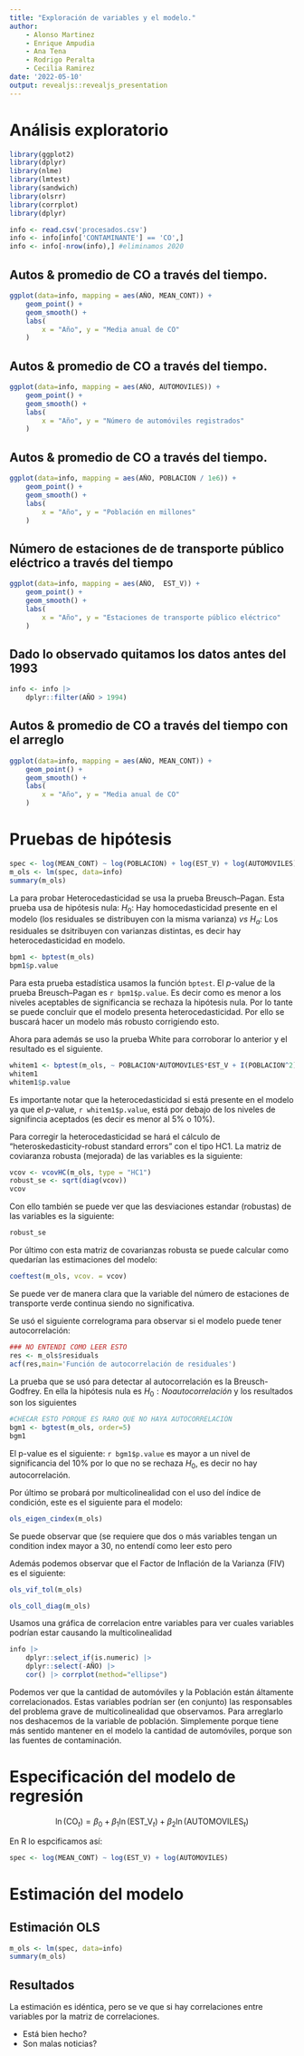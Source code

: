 ```yaml
---
title: "Exploración de variables y el modelo."
author:
    - Alonso Martinez
    - Enrique Ampudia
    - Ana Tena
    - Rodrigo Peralta
    - Cecilia Ramirez
date: '2022-05-10'
output: revealjs::revealjs_presentation
---
```


# Análisis exploratorio

```r
library(ggplot2)
library(dplyr)
library(nlme)
library(lmtest)
library(sandwich)
library(olsrr)
library(corrplot)
library(dplyr)

info <- read.csv('procesados.csv')
info <- info[info['CONTAMINANTE'] == 'CO',]
info <- info[-nrow(info),] #eliminamos 2020
```

## Autos & promedio de CO a través del tiempo.
```R
ggplot(data=info, mapping = aes(AÑO, MEAN_CONT)) +
    geom_point() +
    geom_smooth() + 
    labs(
        x = "Año", y = "Media anual de CO"
    )
```


## Autos & promedio de CO a través del tiempo.
```R
ggplot(data=info, mapping = aes(AÑO, AUTOMOVILES)) +
    geom_point() +
    geom_smooth() + 
    labs(
        x = "Año", y = "Número de automóviles registrados"
    )
```


## Autos & promedio de CO a través del tiempo.
```R
ggplot(data=info, mapping = aes(AÑO, POBLACION / 1e6)) +
    geom_point() +
    geom_smooth() + 
    labs(
        x = "Año", y = "Población en millones"
    )
```

## Número de estaciones de de transporte público eléctrico a través del tiempo
```R
ggplot(data=info, mapping = aes(AÑO,  EST_V)) +
    geom_point() +
    geom_smooth() + 
    labs(
        x = "Año", y = "Estaciones de transporte público eléctrico"
    )
```

## Dado lo observado quitamos los datos antes del 1993

```R
info <- info |>
    dplyr::filter(AÑO > 1994)
```

## Autos & promedio de CO a través del tiempo con el arreglo

```R
ggplot(data=info, mapping = aes(AÑO, MEAN_CONT)) +
    geom_point() +
    geom_smooth() + 
    labs(
        x = "Año", y = "Media anual de CO"
    )
```


# Pruebas de hipótesis
```R
spec <- log(MEAN_CONT) ~ log(POBLACION) + log(EST_V) + log(AUTOMOVILES)
m_ols <- lm(spec, data=info)
summary(m_ols)
```
La para probar Heterocedasticidad se usa la prueba Breusch--Pagan. Esta prueba
usa de hipótesis nula: $H_{0}:$ Hay homocedasticidad presente en el modelo (los
residuales se distribuyen con la misma varianza) _vs_ $H_{a}:$ Los residuales se
dsitribuyen con varianzas distintas, es decir hay heterocedasticidad en modelo.

```r
bpm1 <- bptest(m_ols)
bpm1$p.value
```

Para esta prueba estadística usamos la función `bptest`. El $p$-value de la
prueba Breusch--Pagan es `r bpm1$p.value`.
<!-- El párrafo de abjo podría estar mal -->
Es decir como es menor a los niveles
aceptables de significancia se rechaza la hipótesis nula. Por lo tante se puede
concluir que el modelo presenta heterocedasticidad. Por ello se buscará hacer un
modelo más robusto corrigiendo esto. 


Ahora para además se uso la prueba White para corroborar lo anterior y el resultado es el siguiente.

```r
whitem1 <- bptest(m_ols, ~ POBLACION*AUTOMOVILES*EST_V + I(POBLACION^2) + I(AUTOMOVILES^2) + I(EST_V^2), data = info)
whitem1
whitem1$p.value
```

Es importante notar que la heterocedasticidad si está presente en el modelo ya que el $p$-value, `r whitem1$p.value`, está por debajo de los niveles de signifincia aceptados (es decir es menor al 5% o 10%). 

Para corregir la heterocedasticidad se hará el cálculo de "heteroskedasticity-robust standard errors" con el tipo HC1. La matriz de coviaranza robusta (mejorada) de las variables es la siguiente: 
```r
vcov <- vcovHC(m_ols, type = "HC1")
robust_se <- sqrt(diag(vcov))
vcov
```
Con ello también se puede ver que las desviaciones estandar (robustas) de las variables es la siguiente:

```r
robust_se
```

Por último con esta matriz de covarianzas robusta se puede calcular como quedarían las estimaciones del modelo:

```r
coeftest(m_ols, vcov. = vcov)
```
Se puede ver de manera clara que la variable del número de estaciones de transporte verde continua siendo no significativa. 


Se usó el siguiente correlograma para observar si el modelo puede tener autocorrelación: 
```r
### NO ENTENDI COMO LEER ESTO
res <- m_ols$residuals
acf(res,main='Función de autocorrelación de residuales')
```

La prueba que se usó para detectar al autocorrelación es la Breusch-Godfrey. En
ella la hipótesis nula es $H_{0}: No autocorrelación$ y los resultados son los
siguientes
```r
#CHECAR ESTO PORQUE ES RARO QUE NO HAYA AUTOCORRELACIÓN
bgm1 <- bgtest(m_ols, order=5)
bgm1
```

El p-value es el siguiente: `r bgm1$p.value` es mayor a un nivel de significancia del 10% por lo que no se rechaza $H_{0}$, es decir no hay autocorrelación. 


Por último se probará por multicolinealidad con el uso del índice de condición, este es el siguiente para el modelo: 
```r
ols_eigen_cindex(m_ols)
```

Se puede observar que (se requiere que dos o más variables tengan un condition index mayor a 30, no entendí como leer esto pero 


Además podemos observar que el Factor de Inflación de la Varianza (FIV) es el siguiente: 

```r
ols_vif_tol(m_ols)

ols_coll_diag(m_ols)
```

Usamos una gráfica de correlacion entre variables para ver cuales variables
podrían estar causando la multicolinealidad

```R
info |>
    dplyr::select_if(is.numeric) |>
    dplyr::select(-AÑO) |>
    cor() |> corrplot(method="ellipse")
```

Podemos ver que la cantidad de automóviles y la Población están áltamente
correlacionados. Estas variables podrían ser (en conjunto) las responsables del
problema grave de multicolinealidad que observamos. Para arreglarlo nos
deshacemos de la variable de población. Simplemente porque tiene más sentido
mantener en el modelo la cantidad de automóviles, porque son las fuentes de
contaminación.


# Especificación del modelo de regresión

$$
\ln(\text{CO}_{t}) = \beta_0 + \beta_1 \ln(\text{EST\_V}_{t})  + \beta_2 \ln(\text{AUTOMOVILES}_{t})
$$

En R lo espcificamos así:

```R
spec <- log(MEAN_CONT) ~ log(EST_V) + log(AUTOMOVILES)
```


# Estimación del modelo 

## Estimación OLS
```R
m_ols <- lm(spec, data=info)
summary(m_ols)
```

## Resultados
La estimación es idéntica, pero se ve que si hay correlaciones entre variables por la matriz de correlaciones.

- Está bien hecho?
- Son malas noticias?